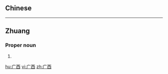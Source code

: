{{also|廣西}}
==Chinese==
{{zh-see|廣西}}

----

==Zhuang==

===Proper noun===
{{za-head|proper noun|t=廣西}}

# {{za-sawndip form of|ts=s|Gvangjsih}}

[[hu:广西]]
[[vi:广西]]
[[zh:广西]]